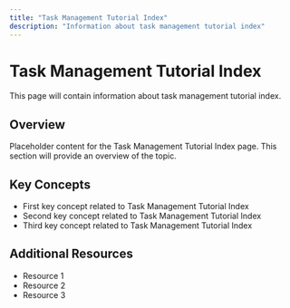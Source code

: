 ```yaml
---
title: "Task Management Tutorial Index"
description: "Information about task management tutorial index"
---
```


# Task Management Tutorial Index

This page will contain information about task management tutorial index.

## Overview

Placeholder content for the Task Management Tutorial Index page. This section will provide an overview of the topic.

## Key Concepts

- First key concept related to Task Management Tutorial Index
- Second key concept related to Task Management Tutorial Index
- Third key concept related to Task Management Tutorial Index

## Additional Resources

- Resource 1
- Resource 2
- Resource 3
